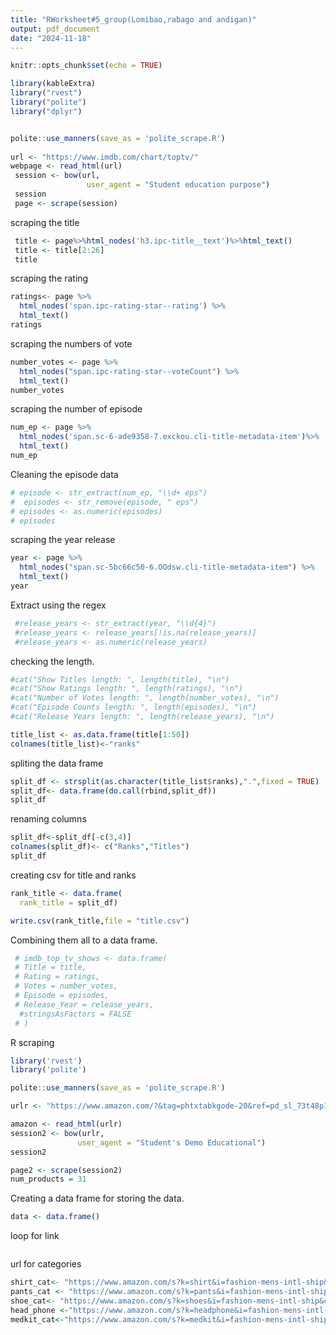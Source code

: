 ```yaml
---
title: "RWorksheet#5_group(Lomibao,rabago and andigan)"
output: pdf_document
date: "2024-11-18"
---
```


```r
knitr::opts_chunk$set(echo = TRUE)
```

```r
library(kableExtra)
library("rvest")
library("polite")
library("dplyr")


polite::use_manners(save_as = 'polite_scrape.R')
  
url <- "https://www.imdb.com/chart/toptv/"
webpage <- read_html(url)  
 session <- bow(url, 
                 user_agent = "Student education purpose")
 session
 page <- scrape(session)  
```
scraping the title 
```r
 title <- page%>%html_nodes('h3.ipc-title__text')%>%html_text()
 title <- title[2:26]
 title
```
scraping the rating 
```r
ratings<- page %>% 
  html_nodes('span.ipc-rating-star--rating') %>%
  html_text()
ratings
```
scraping the numbers of vote 
```r
number_votes <- page %>%
  html_nodes("span.ipc-rating-star--voteCount") %>%
  html_text()
number_votes
```
scraping the number of episode 
```r
num_ep <- page %>%
  html_nodes('span.sc-6-ade9358-7.exckou.cli-title-metadata-item')%>%
  html_text()
num_ep
```
Cleaning the episode data 
```r
# episode <- str_extract(num_ep, "\\d+ eps")
#  episodes <- str_remove(episode, " eps")
# episodes <- as.numeric(episodes)
# episodes

```
scraping the year release
```r
year <- page %>%
  html_nodes("span.sc-5bc66c50-6.OOdsw.cli-title-metadata-item") %>%
  html_text()
year
```
Extract using the regex 
```r
 #release_years <- str_extract(year, "\\d{4}")
 #release_years <- release_years[!is.na(release_years)]  
 #release_years <- as.numeric(release_years)

```
checking the length. 
```r
#cat("Show Titles length: ", length(title), "\n")
#cat("Show Ratings length: ", length(ratings), "\n")
#cat("Number of Votes length: ", length(number_votes), "\n")
#cat("Episode Counts length: ", length(episodes), "\n")
#cat("Release Years length: ", length(release_years), "\n")
```

```r
title_list <- as.data.frame(title[1:50])
colnames(title_list)<-"ranks"

```
spliting the data frame 
```r
split_df <- strsplit(as.character(title_list$ranks),".",fixed = TRUE)
split_df<- data.frame(do.call(rbind,split_df))
split_df
```
renaming columns
```r
split_df<-split_df[-c(3,4)]
colnames(split_df)<- c("Ranks","Titles")
split_df
```
creating csv for title and ranks 
```r
rank_title <- data.frame(
  rank_title = split_df)

write.csv(rank_title,file = "title.csv")

```
Combining them all to a data frame. 
```r
 # imdb_top_tv_shows <- data.frame(
 # Title = title,
 # Rating = ratings,
 # Votes = number_votes,
 # Episode = episodes,
 # Release_Year = release_years,
  #stringsAsFactors = FALSE
 # )
```

R scraping 
```r
library('rvest')
library('polite')

polite::use_manners(save_as = 'polite_scrape.R')

urlr <- "https://www.amazon.com/?&tag=phtxtabkgode-20&ref=pd_sl_73t48p1dlf_e&adgrpid=151590336221&hvpone=&hvptwo=&hvadid=677569135158&hvpos=&hvnetw=g&hvrand=5376280395188430893&hvqmt=e&hvdev=c&hvdvcmdl=&hvlocint=&hvlocphy=9067222&hvtargid=kwd-10573980&hydadcr=9911_13618523&language=en_US"

amazon <- read_html(urlr)
session2 <- bow(urlr,
               user_agent = "Student's Demo Educational")
session2

page2 <- scrape(session2)
num_products = 31
```
Creating a data frame for storing the data.

```r
data <- data.frame()
```
loop for link 
```r

  

```


url for categories
```r
shirt_cat<- "https://www.amazon.com/s?k=shirt&i=fashion-mens-intl-ship&crid=6IQRNOUUJ0LB&sprefix=shirt%2Cfashion-mens-intl-ship%2C375&ref=nb_sb_noss_2"
pants_cat <- "https://www.amazon.com/s?k=pants&i=fashion-mens-intl-ship&crid=9U0VNEZTF2CR&sprefix=pants%2Cfashion-mens-intl-ship%2C309&ref=nb_sb_noss_2"
shoe_cat<- "https://www.amazon.com/s?k=shoes&i=fashion-mens-intl-ship&crid=ADB2HOWLHCPK&sprefix=sho%2Cfashion-mens-intl-ship%2C356&ref=nb_sb_noss_2"
head_phone <-"https://www.amazon.com/s?k=headphone&i=fashion-mens-intl-ship&crid=25P9FL9QS4YNZ&sprefix=headphone%2Cfashion-mens-intl-ship%2C299&ref=nb_sb_noss_2"
medkit_cat<-"https://www.amazon.com/s?k=medkit&i=fashion-mens-intl-ship&crid=1HF7OZ2EVLHQY&sprefix=medkit%2Cfashion-mens-intl-ship%2C286&ref=nb_sb_noss_2"
```


